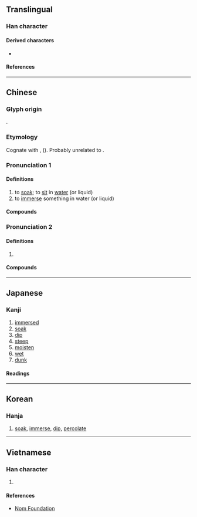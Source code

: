 {{character info}}
{{character info|0x2F904}}
==Translingual==

===Han character===
{{Han char|rn=85|rad=水|as=07|sn=10|four=37147|canj=ESME|ids=⿰氵𠬶}}

====Derived characters====
* {{l|mul|[[𠺸]], [[𢟖]], [[寖]], [[蓡]], [[䆮]]}}

====References====
{{Han ref|kx=0625.150|dkj=17505|dj=1027.010|hdz=31635.040|uh=6D78}}

----

==Chinese==
{{zh-forms|alt=濅,寖,𥧲}}

===Glyph origin===
{{Han etym}}
{{Han compound|水|𡩠|ls=psc|c1=s|c2=p}}.

===Etymology===
Cognate with {{cog|my|စိမ်||to steep; to soak}}, {{cog|my|စိမ့်||to seep; to ooze}} ({{zh-ref|Schuessler, 2007}}). Probably unrelated to {{och-l|沉}}.

===Pronunciation 1===
{{zh-pron
|m=jìn
|m-s=
|c=zam3
|c-t=dim1
|g=
|h=pfs=chim;gd=jim4
|j=
|mb=
|md=céng
|mn=chìm
|mn-t=zim3
|w=
|x=
|mc=2
|oc=1
|cat=v
}}

====Definitions====
{{zh-hanzi}}

# to [[soak]]; to [[sit]] in [[water]] (or liquid)
# to [[immerse]] something in water (or liquid)

====Compounds====
{{zh-der|浸水|受浸|巨浸|浸信會|浸種|浸漸|浸蝕|浸製|浸劑|浸禮|浸微|浸染|浸微浸消|浸泡|浸濕|沉浸|濕浸浸|浸漬|浸潤之譖|浸透|浸膏|浸禮會|浸潤|浸浴|浸入|浸死}}

===Pronunciation 2===
{{zh-pron
|m=jìn,qīn,1nb=standard in Mainland and Taiwan,2nb=literary variant
|c=cam1,zam3
|mc=1
|oc=2
|cat=v
}}

====Definitions====
{{zh-hanzi}}

# {{zh-used2|c}}

====Compounds====
{{zh-der|浸凌|浸潯|浸淫|浸漁|浸潭|浸蠹}}

{{zh-cat|Intermediate}}

----

==Japanese==

===Kanji===
{{ja-kanji|grade=c|rs=水07}}

# [[immersed]]
# [[soak]]
# [[dip]]
# [[steep]]
# [[moisten]]
# [[wet]]
# [[dunk]]

====Readings====
{{ja-readings
|on=しん
|kun=ひた-す, ひた-る, やや
}}

----

==Korean==

===Hanja===
{{ko-hanja|hangeul=침|eumhun=|rv=chim|mr=ch'im|y=chim}}

# [[soak]], [[immerse]], [[dip]], [[percolate]]

----

==Vietnamese==

===Han character===
{{vi-readings|rs=水07|reading=tắm, rẫm, tẩm, thấm, thâm, trẫm, tẳm}}

# {{rfdef|vi|sort=水07}}

====References====
* [http://nomfoundation.org/common/nom_details.php?codepoint=6D78 Nom Foundation]